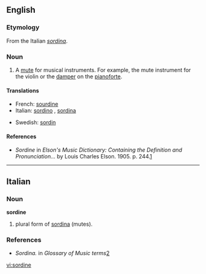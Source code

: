 ==English==

===Etymology===
From the Italian ''[[sordina]]''.

===Noun===
{{en-noun}}

# A [[mute]] for musical instruments. For example, the mute instrument for the violin or the [[damper]] on the [[pianoforte]].

====Translations====
{{trans-top|mute for music}}
*French: [[sourdine]] {{f}}
*Italian: [[sordino]] {{m}}, [[sordina]] {{f}}
{{trans-mid}}
*Swedish: [[sordin]] {{c}}
{{trans-bottom}}

====References====
*''Sordine'' in ''Elson's Music Dictionary: Containing the Definition and Pronunciation...'' by Louis Charles Elson. 1905. p. 244.[http://books.google.com/books?id=f10NAAAAIAAJ&pg=PA244&lpg=PA244&dq=sordini+music&source=web&ots=bD-E6ZkgAk&sig=ClRMhhM8gwTZ5i3bSZsCNkFtdCk]

----

==Italian==

===Noun===
'''sordine'''

# plural form of [[sordina#Italian|sordina]] (mutes).

===References===
*''Sordina.'' in ''Glossary of Music terms''[http://medlibrary.org/medwiki/Glossary_of_music_terms]

[[vi:sordine]]